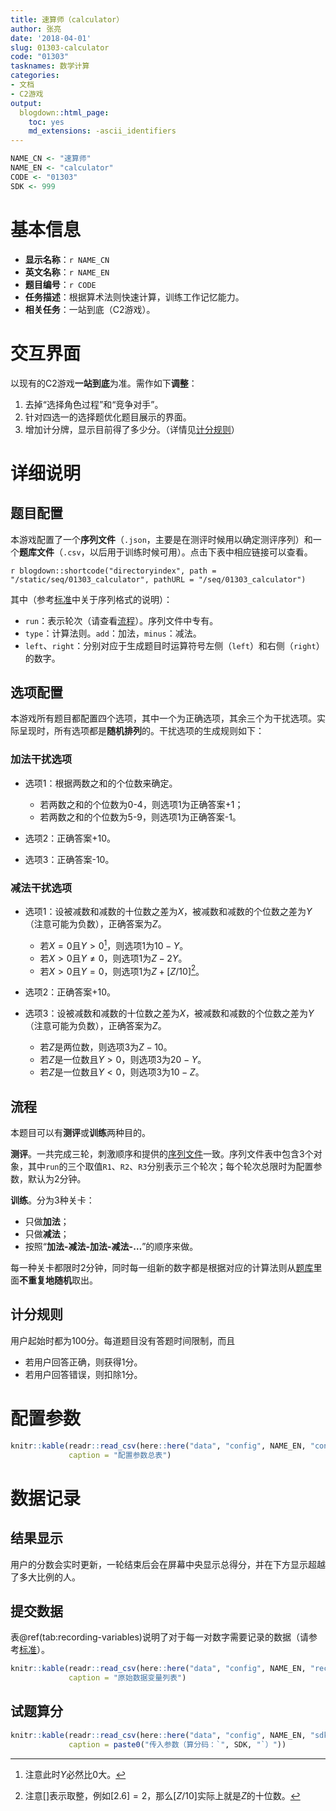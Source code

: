 ```yaml
---
title: 速算师（calculator）
author: 张亮
date: '2018-04-01'
slug: 01303-calculator
code: "01303"
tasknames: 数学计算
categories:
- 文档
- C2游戏
output:
  blogdown::html_page:
    toc: yes
    md_extensions: -ascii_identifiers
---
```


```r
NAME_CN <- "速算师"
NAME_EN <- "calculator"
CODE <- "01303"
SDK <- 999
```

# 基本信息

* **显示名称**：`r NAME_CN`
* **英文名称**：`r NAME_EN`
* **题目编号**：`r CODE`
* **任务描述**：根据算术法则快速计算，训练工作记忆能力。
* **相关任务**：一站到底（C2游戏）。

# 交互界面

以现有的C2游戏**一站到底**为准。需作如下**调整**：

1. 去掉“选择角色过程”和“竞争对手”。
1. 针对四选一的选择题优化题目展示的界面。
1. 增加计分牌，显示目前得了多少分。（详情见[计分规则][]）

# 详细说明

## 题目配置

本游戏配置了一个**序列文件**（`.json`，主要是在测评时候用以确定测评序列）和一个**题库文件**（`.csv`，以后用于训练时候可用）。点击下表中相应链接可以查看。

`r blogdown::shortcode("directoryindex", path = "/static/seq/01303_calculator", pathURL = "/seq/01303_calculator")`

其中（参考[标准](`r blogdown::shortcode("relref", "standard.html")`)中关于序列格式的说明）：

* `run`：表示轮次（请查看[流程][]）。序列文件中专有。
* `type`：计算法则。`add`：加法，`minus`：减法。
* `left`、`right`：分别对应于生成题目时运算符号左侧（`left`）和右侧（`right`）的数字。

## 选项配置

本游戏所有题目都配置四个选项，其中一个为正确选项，其余三个为干扰选项。实际呈现时，所有选项都是**随机排列**的。干扰选项的生成规则如下：

### 加法干扰选项

* 选项1：根据两数之和的个位数来确定。

    + 若两数之和的个位数为0-4，则选项1为正确答案+1；
    + 若两数之和的个位数为5-9，则选项1为正确答案-1。

* 选项2：正确答案+10。

* 选项3：正确答案-10。

### 减法干扰选项

* 选项1：设被减数和减数的十位数之差为$X$，被减数和减数的个位数之差为$Y$（注意可能为负数），正确答案为$Z$。

    + 若$X = 0$且$Y > 0$[^1]，则选项1为$10 - Y$。
    + 若$X > 0$且$Y \neq 0$，则选项1为$Z - 2Y$。
    + 若$X > 0$且$Y = 0$，则选项1为$Z + [Z / 10]$[^2]。

[^1]: 注意此时$Y$必然比0大。
[^2]: 注意$[]$表示取整，例如$[2.6] = 2$，那么$[Z / 10]$实际上就是$Z$的十位数。

* 选项2：正确答案+10。

* 选项3：设被减数和减数的十位数之差为$X$，被减数和减数的个位数之差为$Y$（注意可能为负数），正确答案为$Z$。

    + 若$Z$是两位数，则选项3为$Z - 10$。
    + 若$Z$是一位数且$Y > 0$，则选项3为$20 - Y$。
    + 若$Z$是一位数且$Y < 0$，则选项3为$10 - Z$。

## 流程

本题目可以有**测评**或**训练**两种目的。

**测评**。一共完成三轮，刺激顺序和提供的[序列文件](/seq/01303_calculator/sequence.json){target="_blank"}一致。序列文件表中包含3个对象，其中`run`的三个取值`R1`、`R2`、`R3`分别表示三个轮次；每个轮次总限时为配置参数，默认为2分钟。

**训练**。分为3种关卡：

* 只做**加法**；
* 只做**减法**；
* 按照“**加法-减法-加法-减法-...**”的顺序来做。

每一种关卡都限时2分钟，同时每一组新的数字都是根据对应的计算法则从[题库](#题库配置)里面**不重复地随机**取出。

## 计分规则

用户起始时都为100分。每道题目没有答题时间限制，而且

* 若用户回答正确，则获得1分。
* 若用户回答错误，则扣除1分。

# 配置参数

```r
knitr::kable(readr::read_csv(here::here("data", "config", NAME_EN, "configs.csv")),
             caption = "配置参数总表")
```

# 数据记录

## 结果显示

用户的分数会实时更新，一轮结束后会在屏幕中央显示总得分，并在下方显示超越了多大比例的人。

## 提交数据

表\@ref(tab:recording-variables)说明了对于每一对数字需要记录的数据（请参考[标准](`r blogdown::shortcode("relref", "standard.html")`)）。

```r
knitr::kable(readr::read_csv(here::here("data", "config", NAME_EN, "recs.csv")),
             caption = "原始数据变量列表")
```

## 试题算分

```r
knitr::kable(readr::read_csv(here::here("data", "config", NAME_EN, "sdk.csv")),
             caption = paste0("传入参数（算分码：`", SDK, "`）"))
```
